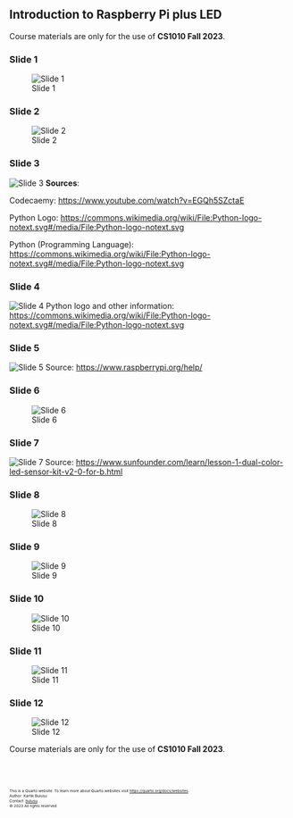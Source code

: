 ## Introduction to Raspberry Pi plus LED

Course materials are only for the use of **CS1010 Fall 2023**.

### Slide 1
![Slide 1](../images/lecture_notes/week-1/intro-raspb-pi/slide-1.png)

### Slide 2
![Slide 2](../images/lecture_notes/week-1/intro-raspb-pi/slide-2.png)

### Slide 3
![Slide 3](../images/lecture_notes/week-1/intro-raspb-pi/slide-3.png)
**Sources**:

Codecaemy: [https://www.youtube.com/watch?v=EGQh5SZctaE](https://www.youtube.com/watch?v=EGQh5SZctaE)

Python Logo: [https://commons.wikimedia.org/wiki/File:Python-logo-notext.svg#/media/File:Python-logo-notext.svg](https://commons.wikimedia.org/wiki/File:Python-logo-notext.svg#/media/File:Python-logo-notext.svg)

Python (Programming Language): [https://commons.wikimedia.org/wiki/File:Python-logo-notext.svg#/media/File:Python-logo-notext.svg](https://commons.wikimedia.org/wiki/File:Python-logo-notext.svg#/media/File:Python-logo-notext.svg)

### Slide 4
![Slide 4](../images/lecture_notes/week-1/intro-raspb-pi/slide-4.png)
Python logo and other information: [https://commons.wikimedia.org/wiki/File:Python-logo-notext.svg#/media/File:Python-logo-notext.svg](https://commons.wikimedia.org/wiki/File:Python-logo-notext.svg#/media/File:Python-logo-notext.svg)

### Slide 5
![Slide 5](../images/lecture_notes/week-1/intro-raspb-pi/slide-5.png)
Source: [https://www.raspberrypi.org/help/](https://www.raspberrypi.org/help/)

### Slide 6
![Slide 6](../images/lecture_notes/week-1/intro-raspb-pi/slide-6.png)

### Slide 7
![Slide 7](../images/lecture_notes/week-1/intro-raspb-pi/slide-7.png)
Source: [https://www.sunfounder.com/learn/lesson-1-dual-color-led-sensor-kit-v2-0-for-b.html](https://www.sunfounder.com/learn/lesson-1-dual-color-led-sensor-kit-v2-0-for-b.html)

### Slide 8
![Slide 8](../images/lecture_notes/week-1/intro-raspb-pi/slide-8.png)

### Slide 9
![Slide 9](../images/lecture_notes/week-1/intro-raspb-pi/slide-9.png)

### Slide 10
![Slide 10](../images/lecture_notes/week-1/intro-raspb-pi/slide-10.png)

### Slide 11
![Slide 11](../images/lecture_notes/week-1/intro-raspb-pi/slide-11.png)

### Slide 12
![Slide 12](../images/lecture_notes/week-1/intro-raspb-pi/slide-12.png)


Course materials are only for the use of **CS1010 Fall 2023**.

<br><br>
<footer>
  <p><small><small><small><small>This is a Quarto website. To learn more about Quarto websites visit <https://quarto.org/docs/websites>.<br>
  Author: Kartik Bulusu<br>
  Contact: <a href="mailto:bulusu@gwu.edu">bulusu</a><br>
  &copy; 2023 All rights reserved</small></small></small></small></p>
</footer>
